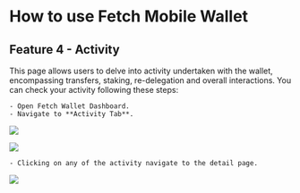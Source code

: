 # How to use Fetch Mobile Wallet

## Feature 4 - Activity

This page allows users to delve into activity undertaken with the wallet, encompassing transfers, staking, re-delegation and overall interactions. You can check your activity following these steps:

    - Open Fetch Wallet Dashboard.
    - Navigate to **Activity Tab**.

![](src/images/guides/wallet/mobile_51.png)

![](src/images/guides/wallet/mobile_52.png)

    - Clicking on any of the activity navigate to the detail page.

![](src/images/guides/wallet/mobile_53.png)

